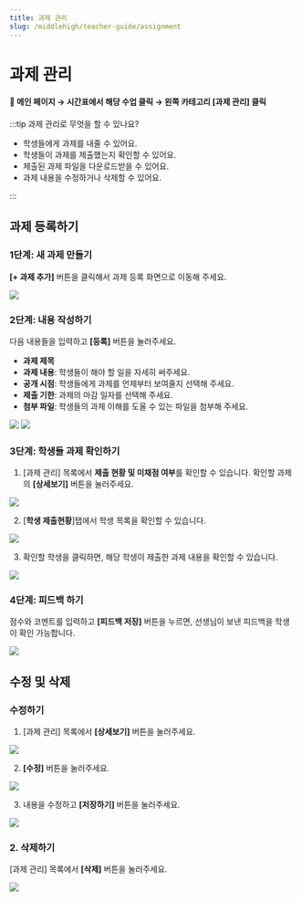 ```yaml
---
title: 과제 관리
slug: /middlehigh/teacher-guide/assignment
---
```



# 과제 관리

#### 📍 메인 페이지 → 시간표에서 해당 수업 클릭 → 왼쪽 카테고리 [과제 관리] 클릭

:::tip 과제 관리로 무엇을 할 수 있나요?

- 학생들에게 과제를 내줄 수 있어요.
- 학생들이 과제를 제출했는지 확인할 수 있어요.
- 제출된 과제 파일을 다운로드받을 수 있어요.
- 과제 내용을 수정하거나 삭제할 수 있어요.

:::

## 과제 등록하기

### 1단계: 새 과제 만들기

**[+ 과제 추가]** 버튼을 클릭해서 과제 등록 화면으로 이동해 주세요.

<Image src="/img/kr/middlehigh/teacher/44-01.png" size="lg" />

### 2단계: 내용 작성하기

다음 내용들을 입력하고 **[등록]** 버튼을 눌러주세요.

- **과제 제목**
- **과제 내용**: 학생들이 해야 할 일을 자세히 써주세요.
- **공개 시점**: 학생들에게 과제를 언제부터 보여줄지 선택해 주세요.
- **제출 기한**: 과제의 마감 일자를 선택해 주세요.
- **첨부 파일**: 학생들의 과제 이해를 도울 수 있는 파일을 첨부해 주세요.

<Image src="/img/kr/middlehigh/teacher/44-02.png" size="lg" />
<Image src="/img/kr/middlehigh/teacher/44-03.png" size="lg" />

### 3단계: 학생들 과제 확인하기

1. [과제 관리] 목록에서 **제출 현황 및 미채점 여부**를 확인할 수 있습니다. 확인할 과제의 **[상세보기]** 버튼을 눌러주세요.

<Image src="/img/kr/middlehigh/teacher/44-08.png" size="lg" />

2. [**학생 제출현황**]탭에서 학생 목록을 확인할 수 있습니다.

<Image src="/img/kr/middlehigh/teacher/44-09.png" size="lg" />

3. 확인할 학생을 클릭하면, 해당 학생이 제출한 과제 내용을 확인할 수 있습니다.

<Image src="/img/kr/middlehigh/teacher/44-10.png" size="lg" />

### 4단계: 피드백 하기

점수와 코멘트를 입력하고 **[피드백 저장]** 버튼을 누르면, 선생님이 보낸 피드백을 학생이 확인 가능합니다.

<Image src="/img/kr/middlehigh/teacher/44-11.png" size="lg" />

## 수정 및 삭제

### 수정하기

1. [과제 관리] 목록에서 **[상세보기]** 버튼을 눌러주세요.

<Image src="/img/kr/middlehigh/teacher/44-04.png" size="lg" />

2. **[수정]** 버튼을 눌러주세요.

<Image src="/img/kr/middlehigh/teacher/44-05.png" size="lg" />

3. 내용을 수정하고 **[저장하기]** 버튼을 눌러주세요.

<Image src="/img/kr/middlehigh/teacher/44-06.png" size="lg" />

### 2. 삭제하기

[과제 관리] 목록에서 **[삭제]** 버튼을 눌러주세요.

<Image src="/img/kr/middlehigh/teacher/44-07.png" size="lg" />
